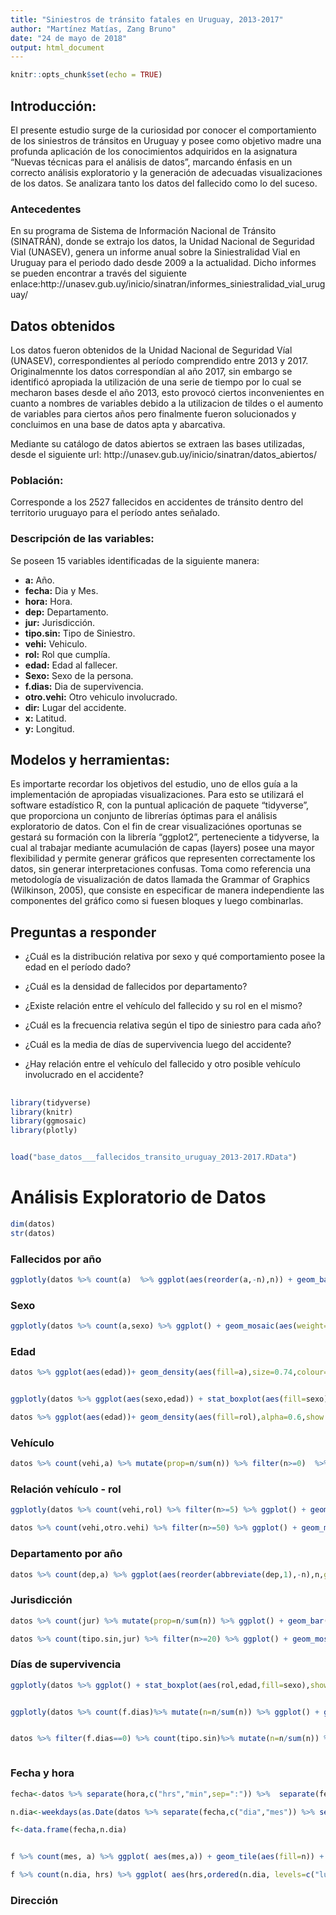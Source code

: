 ---
title: "Siniestros de tránsito fatales en Uruguay, 2013-2017"
author: "Martínez Matías, Zang Bruno"
date: "24 de mayo de 2018"
output: html_document
---
```{r setup, include=FALSE}
knitr::opts_chunk$set(echo = TRUE)
```

## Introducción:

El presente estudio surge de la curiosidad por conocer el comportamiento de los siniestros de tránsitos en Uruguay y posee como objetivo madre una profunda aplicación de los conocimientos adquiridos en la asignatura "Nuevas técnicas para el análisis de datos", marcando énfasis en un correcto análisis exploratorio y la generación de adecuadas visualizaciones de los datos.
Se analizara tanto los datos del fallecido como lo del suceso.




### Antecedentes
En su programa de Sistema de Información Nacional de Tránsito (SINATRÁN), donde se extrajo los datos, la Unidad Nacional de Seguridad Vial (UNASEV), genera un informe anual sobre la Siniestralidad Vial en Uruguay para el periodo dado desde 2009 a la actualidad.
Dicho informes se pueden encontrar a través del siguiente enlace:http://unasev.gub.uy/inicio/sinatran/informes_siniestralidad_vial_uruguay/

## Datos obtenidos

Los datos fueron obtenidos de la Unidad Nacional de Seguridad Víal (UNASEV), correspondientes al período comprendido entre 2013 y 2017. Originalmennte los datos correspondían al año 2017, sin embargo se identificó apropiada la utilización de una serie de tiempo por lo cual se mecharon bases desde el año 2013, esto provocó ciertos inconvenientes en cuanto a nombres de variables debido a la utilizacion de tildes o el aumento de variables para ciertos años pero finalmente fueron solucionados y concluimos en una base de datos apta y abarcativa.

Mediante su catálogo de datos abiertos se extraen las bases utilizadas, desde el siguiente url: http://unasev.gub.uy/inicio/sinatran/datos_abiertos/

### Población:
Corresponde a los 2527 fallecidos en accidentes de tránsito dentro del territorio uruguayo para el período antes señalado.

### Descripción de las variables:

Se poseen 15 variables identificadas de la siguiente manera:

- **a:** Año. 
- **fecha:** Dia y Mes. 
- **hora:** Hora.
- **dep:** Departamento.
- **jur:** Jurisdicción.
- **tipo.sin:** Tipo de Siniestro.
- **vehi:** Vehiculo.
- **rol:** Rol que cumplía.
- **edad:** Edad al fallecer.
- **Sexo:** Sexo de la persona.
- **f.dias:** Dia de supervivencia.
- **otro.vehi:** Otro vehiculo involucrado.
- **dir:** Lugar del accidente.
- **x:** Latitud.
- **y:** Longitud.

## Modelos y herramientas:

Es importarte recordar los objetivos del estudio, uno de ellos guía a la implementación de apropiadas visualizaciones. Para esto se utilizará el software estadístico R, con la puntual aplicación de paquete "tidyverse", que proporciona un conjunto de librerías óptimas para el análisis exploratorio de datos.
Con el fin de crear visualizaciónes oportunas se gestará su formación con la librería "ggplot2", perteneciente a tidyverse, la cual al trabajar mediante acumulación de capas (layers) posee una mayor flexibilidad y permite generar gráficos que representen correctamente los datos, sin generar interpretaciones confusas. Toma como referencia una metodología de visualización de datos llamada the Grammar of Graphics (Wilkinson, 2005), que consiste en especificar de manera independiente las componentes del gráfico como si fuesen bloques y luego combinarlas.


## Preguntas a responder

 - ¿Cuál es la distribución relativa por sexo y qué comportamiento posee la edad en el período dado?

 - ¿Cuál es la densidad de fallecidos por departamento?
 
 - ¿Existe relación entre el vehículo del fallecido y su rol en el mismo?
 
 - ¿Cuál es la frecuencia relativa según el tipo de siniestro para cada año?
 
 - ¿Cuál es la media de días de supervivencia luego del accidente?
 
 - ¿Hay relación entre el vehículo del fallecido y otro posible vehículo involucrado en el accidente?




## 

```{r,echo=F,warning=FALSE}
library(tidyverse)
library(knitr)
library(ggmosaic)
library(plotly)


load("base_datos___fallecidos_transito_uruguay_2013-2017.RData")
```
# Análisis Exploratorio de Datos

```{r}
dim(datos)
str(datos)
```


### Fallecidos por año
```{r,warning=FALSE,echo=F}

ggplotly(datos %>% count(a)  %>% ggplot(aes(reorder(a,-n),n)) + geom_bar(stat="identity",aes(fill=a),show.legend = F) + labs(x="Año", y=" Frecuencia relativa de fallecidos",title="Gráfico de barras: frecuencia relativa fallecidos por año") + theme(plot.title = element_text(size=16,colour="grey16")))
```


### Sexo
```{r,echo=F}
ggplotly(datos %>% count(a,sexo) %>% ggplot() + geom_mosaic(aes(weight=n,x=product(a),fill=sexo))+ labs(x="Año",y="Proporción según sexo",title="Gráfico de Mosaico: frecuencia relativa fallecidos por sexo") + theme(plot.title = element_text(size=14.4,colour = "darkslategrey")))

```


### Edad
```{r,echo=F}
datos %>% ggplot(aes(edad))+ geom_density(aes(fill=a),size=0.74,colour="grey10",show.legend = F) + labs(x="Edad",y="Densidad", title="Gráfico de densidad: edad del fallecido") + facet_wrap(~a) + theme_gray() + theme(plot.title = element_text(size=16,face="bold",hjust=0.4,colour="grey20"))


ggplotly(datos %>% ggplot(aes(sexo,edad)) + stat_boxplot(aes(fill=sexo),show.legend = F) + labs(x="Sexo",y="Edad en años",title="Diagrama de caja: edad según sexo") + theme(plot.title=element_text(size=16,colour="grey19"))+ scale_fill_manual(values=c("yellow3","springgreen3"))) 

datos %>% ggplot(aes(edad))+ geom_density(aes(fill=rol),alpha=0.6,show.legend = T) + labs(x="Edad",y="Densidad", title="Gráfico de densidad: proporción de edad según rol")  + theme_gray() +guides(fill = guide_legend(title = "Rol")) + theme(legend.position = "bottom",plot.title = (element_text(size=16,hjust=0.33,colour="darkslategray")))
```



### Vehículo
```{r,echo=F}
datos %>% count(vehi,a) %>% mutate(prop=n/sum(n)) %>% filter(n>=0)  %>% ggplot(aes(reorder(abbreviate(vehi,6),-prop),prop)) + geom_bar(stat="identity") + labs(x="Vehículo",y="Proporción",title= "Gráfico de barras: proporción de vehículo por año") + theme(plot.title = element_text(size=17,hjust=0.35,colour="lightpink4"))
```


### Relación vehículo - rol
```{r,echo=F,warning=FALSE}
ggplotly(datos %>% count(vehi,rol) %>% filter(n>=5) %>% ggplot() + geom_mosaic(aes(weight=n,x=product(abbreviate(vehi,4)),fill=abbreviate(rol,1)))+labs(x="Vehículo",title="Gráfico de mosaico: rol según vehículo") + guides(fill = guide_legend(title = "Rol")) + theme_minimal() + theme(plot.title = element_text(size=18,colour="aquamarine4"),axis.text.x = element_text(angle=40,size=9))) %>% layout(annotations= list(text="Únicamente fueron tomadas las relaciones con frecuencia absoluta mayor o igual a 5 fallecidos",x = 1, y = -0.201,showarrow = F, xref='paper', yref='paper', xanchor='right',   font=list(size=11)))

datos %>% count(vehi,otro.vehi) %>% filter(n>=50) %>% ggplot() + geom_mosaic(aes(weight=n,x=product(vehi),fill=otro.vehi))+ labs(x="Vehículo", y="Proporción",title="Gráfico de mosaico: relación entre los vehículos involucrados",caption="Únicamente incluye las relaciones con frecuencia absoluta mayores o iguales a 50 fallecidos") + guides(fill = guide_legend(title = "Otro vehículo")) + scale_fill_brewer(palette = "Dark2") + theme(plot.title = element_text(colour="gray37",size=17))
```



### Departamento por año
```{r,echo=F}
datos %>% count(dep,a) %>% ggplot(aes(reorder(abbreviate(dep,1),-n),n,group=a)) + geom_bar(stat="identity")+ labs(x="Departamento",y="Frecuencia acumulada",title="Gráfico de barras: frecuencia acumulada por departamento") +theme(plot.title = element_text(hjust = 0.4,colour="palegreen4",size=15,face="bold"))+ facet_wrap(~a) + coord_flip()
```



### Jurisdicción
```{r,echo=F}
datos %>% count(jur) %>% mutate(prop=n/sum(n)) %>% ggplot() + geom_bar(stat="identity",aes(jur,prop,fill=jur),show.legend = F) + labs(x="Jurisdicción",y="Proporción",title="Gráfica de barras: proporción de la jurisdicción") + scale_fill_manual(values=c("seagreen3","indianred3")) + theme(plot.title = element_text(size=17.5,colour="gray29",hjust=0.4))

datos %>% count(tipo.sin,jur) %>% filter(n>=20) %>% ggplot() + geom_mosaic(aes(weight=n,x=product(abbreviate(tipo.sin,5)),fill=jur)) + theme(legend.position = "bottom",plot.title = element_text(hjust=0.4,size=17,colour="salmon4")) + labs(x="Tipo de siniestro",y="Proporción jurisdicción", title="Gráfico de mosaicos: jurisdicción según tipo de siniestro",fill="Jurisdicción", caption="Solamente se incluyen los tipos de accidente con una frecuencia absoluta mayor o igual a 20.") + scale_fill_manual(values=c("sienna","seagreen3"))
```


### Días de supervivencia
```{r,echo=F,warning=FALSE}
ggplotly(datos %>% ggplot() + stat_boxplot(aes(rol,edad,fill=sexo),show.legend = F)+ facet_wrap(~sexo) + labs(x="Rol",y="Edad",title="Diagrama de caja: edad según rol, faceteado por sexo") + theme(plot.title = element_text(size=15)))


ggplotly(datos %>% count(f.dias)%>% mutate(n=n/sum(n)) %>% ggplot() + geom_bar(aes(f.dias,n),stat="identity") +labs(x= "Días de supervivencia luego del accidente" , y= "Proporción" , title="Gráfico de barras: proporción de días de supervivencia") + theme(plot.title = element_text(hjust = 0.4,size=16,colour="gray27")))


datos %>% filter(f.dias==0) %>% count(tipo.sin)%>% mutate(n=n/sum(n)) %>% ggplot() + geom_bar(aes(reorder(abbreviate(tipo.sin,6),-n),n),stat="identity") +labs(x= "Tipo de Siniestro" , y= "Proporción" , title="Gráfico de barras: proporción de muerte súbita según tipo de siniestro", caption="Como muerte súbita se hace alución a la persona que fallecio en el acto o en menos de 24 horas luego de ocurrido el accidente.") + theme(plot.title = element_text(size = 15,colour="grey20"))
```


```{r}

```




### Fecha y hora

```{r,warning=FALSE,echo=F}
fecha<-datos %>% separate(hora,c("hrs","min",sep=":")) %>%  separate(fecha,c("dia","mes")) %>% select(1:5)

n.dia<-weekdays(as.Date(datos %>% separate(fecha,c("dia","mes")) %>% select(a,mes,dia) %>% unite(sep="-") %>% unlist()))

f<-data.frame(fecha,n.dia)


f %>% count(mes, a) %>% ggplot( aes(mes,a)) + geom_tile(aes(fill=n)) + scale_fill_gradient2(low = "red", high = "red", mid = "yellow") + labs(x="Mes",y="Año",title="Diagrama térmico: año según mes ") + theme(plot.title = element_text(size=17,colour="grey30",face="bold",hjust=0.4))

f %>% count(n.dia, hrs) %>% ggplot( aes(hrs,ordered(n.dia, levels=c("lunes","martes","miércoles","jueves","viernes","sábado","domingo" )))) + geom_tile(aes(fill=n)) + scale_fill_gradient2(low = "red", high = "red", mid = "yellow") + labs(x="Hora",y="Día",title="Diagrama térmico: día según hora ") + theme(plot.title = element_text(size=17,colour="grey30",face="bold",hjust=0.4))
```


### Dirección
```{r}

```

